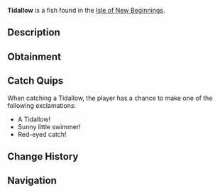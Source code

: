 {{FishInfobox
|image          = Tidallow.png
|rarity         = Common
|sea            = Second Sea
|location       = [[Isle of New Beginnings]]
|sublocation    = 
|sources        = Fishing Rod
|radar_location = 
|prog_speed     = +14
|xp             = 20
|weather        = Clear
|time           = Day
|season         = Summer
|bait           = Worm
|base_weight    = 15
|base_value     = 41
|weight_range   = 9
|base_chance    = 115
|base_resil     = 82
}}
'''Tidallow''' is a {{Rarity|Common}} fish found in the [[Isle of New Beginnings]].

== Description ==
{{Description|A tiny, bright yellow fish with striking red eyes, darting through shallow waters.|Bestiary Entry}}

== Obtainment ==
{{Description|It gleams under the sun’s gentle rays.|Bestiary Hint}}
{{Fish Availability|
Isle of New Beginnings
|top_rods      = 
Free Spirit Rod\425815.28\0;
Azure Of Lagoon\389609.9\36506.95;
Firefly Rod\369861.03\34607.95;
Astralhook Rod\365882.6\0;
Great Rod of Oscar\362464.02\26820.95;
Plastic Rod\296815.25\22445.41;
Magma Rod\298286.33\21505.45;
Resourceful Rod\354150.91\26738.26;
Nocturnal Rod\175600.33\163162.08;
Frog Rod\336516.53\33519.7;
Friendly Rod\357737.38\33368.37;
Lucky Rod\280959.07\28711.87;
Brick Built Rod\307146.3\31670.5;
Blazebringer Rod\356863.17\32181.75;
Trident Rod\344814.75\29375.73;
Verdant Shear Rod\335931.16\28757.3;
Steady Rod\313735.33\19816.94;
No-Life Rod\298025.64\24785.4;
Seraphic Rod\287475.62\24490.85;
Ethereal Prism Rod\283255.39\24137.5;
Challenger's Rod\282762.96\23368.61;
Depthseeker Rod\277718.83\24436.01;
Rod Of The Forgotten Fang\276413.45\23250.58;
Avalanche Rod\276199.46\24365.14;
Rod Of The Exalted One\274037.23\23718.69;
Volcanic Rod\273271.1\23175.42;
Zeus Rod\272375.72\23099.49;
Rod Of The Depths\271396.62\21964.84
|recommended   = Free Spirit Rod
}}

== Catch Quips ==
When catching a Tidallow, the player has a chance to make one of the following exclamations:
* A Tidallow!
* Sunny little swimmer!
* Red-eyed catch!

== Change History ==
{{Change History|{{subst:Current Version}}}}

== Navigation ==
{{Fish Navbox|Isle of New Beginnings}}